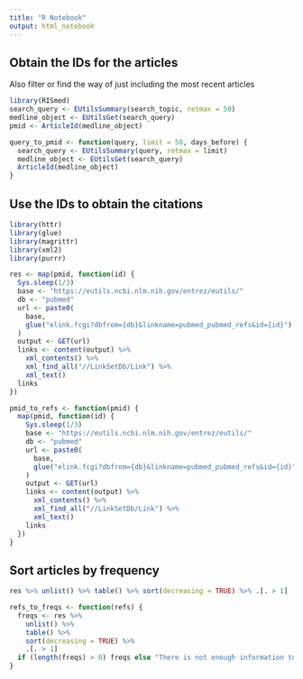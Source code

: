 ```yaml
---
title: "R Notebook"
output: html_notebook
---
```


## Obtain the IDs for the articles

Also filter or find the way of just including the most recent articles

```r
library(RISmed)
search_query <- EUtilsSummary(search_topic, retmax = 50)
medline_object <- EUtilsGet(search_query)
pmid <- ArticleId(medline_object)
```

```r
query_to_pmid <- function(query, limit = 50, days_before) {
  search_query <- EUtilsSummary(query, retmax = limit)
  medline_object <- EUtilsGet(search_query)
  ArticleId(medline_object)
}
```


## Use the IDs to obtain the citations

```r
library(httr)
library(glue)
library(magrittr)
library(xml2)
library(purrr)

res <- map(pmid, function(id) {
  Sys.sleep(1/3)
  base <- "https://eutils.ncbi.nlm.nih.gov/entrez/eutils/"
  db <- "pubmed"
  url <- paste0(
    base,
    glue("elink.fcgi?dbfrom={db}&linkname=pubmed_pubmed_refs&id={id}")
  )
  output <- GET(url)
  links <- content(output) %>% 
    xml_contents() %>% 
    xml_find_all("//LinkSetDb/Link") %>% 
    xml_text()
  links
})

```

```r
pmid_to_refs <- function(pmid) {
  map(pmid, function(id) {
    Sys.sleep(1/3)
    base <- "https://eutils.ncbi.nlm.nih.gov/entrez/eutils/"
    db <- "pubmed"
    url <- paste0(
      base,
      glue("elink.fcgi?dbfrom={db}&linkname=pubmed_pubmed_refs&id={id}")
    )
    output <- GET(url)
    links <- content(output) %>% 
      xml_contents() %>% 
      xml_find_all("//LinkSetDb/Link") %>% 
      xml_text()
    links
  })
}
```

## Sort articles by frequency

```r
res %>% unlist() %>% table() %>% sort(decreasing = TRUE) %>% .[. > 1]
```

```r
refs_to_freqs <- function(refs) {
  freqs <- res %>% 
    unlist() %>% 
    table() %>% 
    sort(decreasing = TRUE) %>% 
    .[. > 1]
  if (length(freqs) > 0) freqs else "There is not enough information to suggest any specific articles"
}
```



